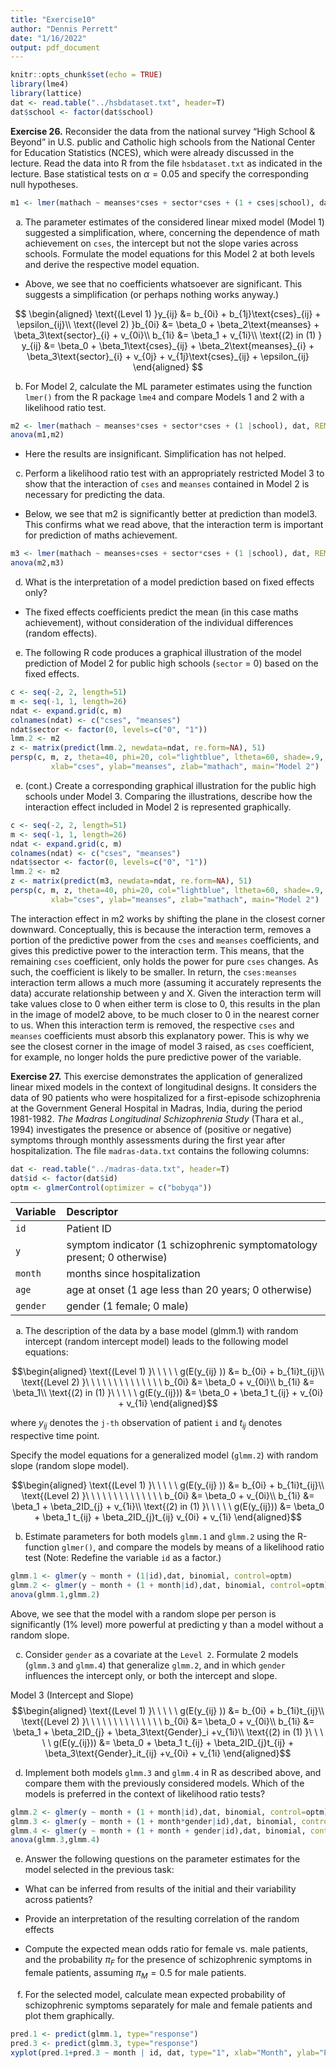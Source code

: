 ```yaml
---
title: "Exercise10"
author: "Dennis Perrett"
date: "1/16/2022"
output: pdf_document
---
```


```r
knitr::opts_chunk$set(echo = TRUE)
library(lme4)
library(lattice)
dat <- read.table("../hsbdataset.txt", header=T)
dat$school <- factor(dat$school)
```

**Exercise 26.** Reconsider the data from the national survey “High School & Beyond” in U.S. public and Catholic high schools from the National Center for Education Statistics (NCES), which were already discussed in the lecture. Read the data into R from the file `hsbdataset.txt` as indicated in the lecture. Base statistical tests on $\alpha = 0.05$ and specify the corresponding null hypotheses.

```r
m1 <- lmer(mathach ~ meanses*cses + sector*cses + (1 + cses|school), dat, REML=F )
```


a. The parameter estimates of the considered linear mixed model (Model 1) suggested a simplification, where, concerning the dependence of math achievement on `cses`, the intercept but not the slope varies across schools. Formulate the model equations for this Model 2 at both levels and derive the respective model equation.

  * Above, we see that no coefficients whatsoever are significant. This suggests a simplification (or perhaps nothing works anyway.)
  
$$
\begin{aligned}
\text{(Level 1) }y_{ij} &= b_{0i} + b_{1j}\text{cses}_{ij} + \epsilon_{ij}\\
\text{(level 2) }b_{0i} &= \beta_0 + \beta_2\text{meanses} + \beta_3\text{sector}_{i} + v_{0i}\\
b_{1i} &= \beta_1 + v_{1i}\\
\text{(2) in (1) } y_{ij} &= \beta_0 + \beta_1\text{cses}_{ij} + \beta_2\text{meanses}_{i} + \beta_3\text{sector}_{i} + v_{0j} + v_{1j}\text{cses}_{ij} + \epsilon_{ij}
\end{aligned}
$$

b. For Model 2, calculate the ML parameter estimates using the function `lmer()` from the R package `lme4` and compare Models 1 and 2 with a likelihood ratio test.
```r
m2 <- lmer(mathach ~ meanses*cses + sector*cses + (1 |school), dat, REML=F )
anova(m1,m2)
```
  * Here the results are insignificant. Simplification has not helped.

c. Perform a likelihood ratio test with an appropriately restricted Model 3 to show that the interaction of `cses` and `meanses` contained in Model 2 is necessary for predicting the data.
  * Below, we see that m2 is significantly better at prediction than model3. This confirms what we read above, that the interaction term is important for prediction of maths achievement.

```r
m3 <- lmer(mathach ~ meanses+cses + sector*cses + (1 |school), dat, REML=F )
anova(m2,m3)
```


d. What is the interpretation of a model prediction based on fixed effects only?
  * The fixed effects coefficients predict the mean (in this case maths achievement), without consideration of the individual differences (random effects).



e. The following R code produces a graphical illustration of the model prediction of
Model 2 for public high schools (`sector` = 0) based on the fixed effects.

```r
c <- seq(-2, 2, length=51)
m <- seq(-1, 1, length=26)
ndat <- expand.grid(c, m)
colnames(ndat) <- c("cses", "meanses")
ndat$sector <- factor(0, levels=c("0", "1"))
lmm.2 <- m2
z <- matrix(predict(lmm.2, newdata=ndat, re.form=NA), 51)
persp(c, m, z, theta=40, phi=20, col="lightblue", ltheta=60, shade=.9,
         xlab="cses", ylab="meanses", zlab="mathach", main="Model 2")
```

   e. (cont.) Create a corresponding graphical illustration for the public high schools under Model 3. Comparing the illustrations, describe how the interaction effect included in Model 2 is represented graphically.
   
```r
c <- seq(-2, 2, length=51)
m <- seq(-1, 1, length=26)
ndat <- expand.grid(c, m)
colnames(ndat) <- c("cses", "meanses")
ndat$sector <- factor(0, levels=c("0", "1"))
lmm.2 <- m2
z <- matrix(predict(m3, newdata=ndat, re.form=NA), 51)
persp(c, m, z, theta=40, phi=20, col="lightblue", ltheta=60, shade=.9,
         xlab="cses", ylab="meanses", zlab="mathach", main="Model 2")
```
The interaction effect in m2 works by shifting the plane in the closest corner downward. Conceptually, this is because the interaction term, removes a portion of the predictive power from the `cses` and `meanses` coefficients, and gives this predictive power to the interaction term. This means, that the remaining `cses` coefficient, only holds the power for pure `cses` changes. As such, the coefficient is likely to be smaller. In return, the `cses:meanses` interaction term allows a much more (assuming it accurately represents the data) accurate relationship between y and X. Given the interaction term will take values close to 0 when either term is close to 0, this results in the plan in the image of model2 above, to be much closer to 0 in the nearest corner to us. When this interaction term is removed, the respective `cses` and `meanses` coefficients must absorb this explanatory power. This is why we see the closest corner in the image of model 3 raised, as `cses` coefficient, for example, no longer holds the pure predictive power of the variable.

**Exercise 27.** This exercise demonstrates the application of generalized linear mixed models in the context of longitudinal designs. It considers the data of 90 patients who were hospitalized for a first-episode schizophrenia at the Government General Hospital in Madras, India, during the period 1981-1982. *The Madras Longitudinal Schizophrenia Study* (Thara et al., 1994) investigates the presence or absence of (positive or negative) symptoms through monthly assessments during the first year after hospitalization. The file `madras-data.txt` contains the following columns:

```r
dat <- read.table("../madras-data.txt", header=T)
dat$id <- factor(dat$id)
optm <- glmerControl(optimizer = c("bobyqa"))
```


---------   -----------------------------------------------------------
Variable    Descriptor
---------   -----------------------------------------------------------
 `id`          Patient ID
 
 `y`           symptom indicator (1 schizophrenic symptomatology present; 0 otherwise)
 
 `month`        months since hospitalization
 
 `age`          age at onset (1 age less than 20 years; 0 otherwise)
 
 `gender`       gender (1 female; 0 male)
---------   -----------------------------------------------------------

a. The description of the data by a base model (glmm.1) with random intercept (random intercept model) leads to the following model equations:


$$\begin{aligned}
\text{(Level 1) }\ \ \ \ \ g(E(y_{ij} )) &= b_{0i} + b_{1i}t_{ij}\\
\text{(Level 2) }\ \ \ \ \ \ \ \ \ \ \ \ \ \ b_{0i} &= \beta_0 + v_{0i}\\
b_{1i} &= \beta_1\\
\text{(2) in (1) }\ \ \ \ \ g(E(y_{ij})) &= \beta_0 + \beta_1 t_{ij} + v_{0i} + v_{1i}
\end{aligned}$$

where $y_{ij}$ denotes the `j-th` observation of patient `i` and $t_{ij}$ denotes respective time point.

Specify the model equations for a generalized model (`glmm.2`) with random slope (random slope model).

$$\begin{aligned}
\text{(Level 1) }\ \ \ \ \ g(E(y_{ij} )) &= b_{0i} + b_{1i}t_{ij}\\
\text{(Level 2) }\ \ \ \ \ \ \ \ \ \ \ \ \ \ b_{0i} &= \beta_0 + v_{0i}\\
b_{1i} &= \beta_1 + \beta_2ID_{j} + v_{1i}\\
\text{(2) in (1) }\ \ \ \ \ g(E(y_{ij})) &= \beta_0 + \beta_1 t_{ij} + \beta_2ID_{j}t_{ij} v_{0i} + v_{1i}
\end{aligned}$$


b. Estimate parameters for both models `glmm.1` and `glmm.2` using the R-function `glmer()`, and compare the models by means of a likelihood ratio test (Note: Redefine the variable `id` as a factor.)

```r
glmm.1 <- glmer(y ~ month + (1|id),dat, binomial, control=optm)
glmm.2 <- glmer(y ~ month + (1 + month|id),dat, binomial, control=optm)
anova(glmm.1,glmm.2)
```

Above, we see that the model with a random slope per person is significantly (1% level) more powerful at predicting y than a model without a random slope.

c. Consider `gender` as a covariate at the `Level 2`. Formulate 2 models (`glmm.3` and `glmm.4`) that generalize `glmm.2`, and in which `gender` influences the intercept only, or both the intercept and slope.

Model 3 (Intercept and Slope)
$$\begin{aligned}
\text{(Level 1) }\ \ \ \ \ g(E(y_{ij} )) &= b_{0i} + b_{1i}t_{ij}\\
\text{(Level 2) }\ \ \ \ \ \ \ \ \ \ \ \ \ \ b_{0i} &= \beta_0 + v_{0i}\\
b_{1i} &= \beta_1 + \beta_2ID_{j} + \beta_3\text{Gender}_i +v_{1i}\\
\text{(2) in (1) }\ \ \ \ \ g(E(y_{ij})) &= \beta_0 + \beta_1 t_{ij} + \beta_2ID_{j}t_{ij} + \beta_3\text{Gender}_it_{ij}  +v_{0i} + v_{1i}
\end{aligned}$$


d. Implement both models `glmm.3` and `glmm.4` in R as described above, and compare them with the previously considered models. Which of the models is preferred in the context of likelihood ratio tests?

```r
glmm.2 <- glmer(y ~ month + (1 + month|id),dat, binomial, control=optm)
glmm.3 <- glmer(y ~ month + (1 + month*gender|id),dat, binomial, control=optm) # slope and intercept
glmm.4 <- glmer(y ~ month + (1 + month + gender|id),dat, binomial, control=optm) # intercept only
anova(glmm.3,glmm.4)
```

e. Answer the following questions on the parameter estimates for the model selected in the previous task:

  * What can be inferred from results of the initial and their variability across patients?
  
  * Provide an interpretation of the resulting correlation of the random effects
  
  * Compute the expected mean odds ratio for female vs. male patients, and the probability $\pi_F$ for the presence of schizophrenic symptoms in female patients, assuming $\pi_M = 0.5$ for male patients.
  
f. For the selected model, calculate mean expected probability of schizophrenic symptoms separately for male and female patients and plot them graphically.

```r
pred.1 <- predict(glmm.1, type="response")
pred.3 <- predict(glmm.3, type="response")
xyplot(pred.1+pred.3 ~ month | id, dat, type="1", xlab="Month", ylab="Prob. of symptoms")
```


